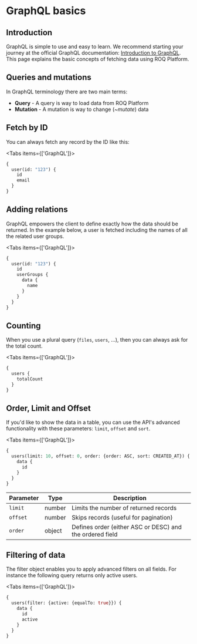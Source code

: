 
# GraphQL basics

## Introduction

GraphQL is simple to use and easy to learn. We recommend starting your journey at the official GraphQL
documentation: [Introduction to GraphQL](https://graphql.org/learn/). This page explains the basic concepts of
fetching data using ROQ Platform.

## Queries and mutations

In GraphQL terminology there are two main terms:

* **Query** - A query is way to load data from ROQ Platform
* **Mutation** - A mutation is way to change (_~mutate_) data

## Fetch by ID

You can always fetch any record by the ID like this:

<Tabs items={['GraphQL']}><Tab>

```graphql
{
  user(id: "123") {
    id
    email
  }
}
```

</Tab></Tabs>

## Adding relations

GraphQL empowers the client to define exactly how the data should be returned. In the example below, a user is
fetched including the names of all the related user groups.

<Tabs items={['GraphQL']}><Tab>

```graphql
{
  user(id: "123") {
    id
    userGroups {
      data {
        name
      }
    }
  }
}

```

</Tab></Tabs>

## Counting

When you use a plural query (`files`, `users`, ...), then you can always ask for the total count.

<Tabs items={['GraphQL']}><Tab>

```graphql
{
  users {
    totalCount
  }
}

```

</Tab></Tabs>

## Order, Limit and Offset

If you'd like to show the data in a table, you can use the API's advanced functionality with these parameters: `limit`,
`offset` and `sort`.

<Tabs items={['GraphQL']}><Tab>

```graphql
{
  users(limit: 10, offset: 0, order: {order: ASC, sort: CREATED_AT}) {
    data {
      id
    }
  }
}
```

</Tab></Tabs>

| Parameter | Type   | Description                                              |
|-----------|--------|----------------------------------------------------------|
| `limit`   | number | Limits the number of returned records                    |
| `offset`  | number | Skips records (useful for pagination)                    |
| `order`   | object | Defines order (either ASC or DESC) and the ordered field |

## Filtering of data

The filter object enables you to apply advanced filters on all fields. For instance the following query returns only
active users.

<Tabs items={['GraphQL']}><Tab>

```graphql
{
  users(filter: {active: {equalTo: true}}) {
    data {
      id
      active
    }
  }
}
```

</Tab></Tabs>